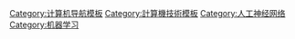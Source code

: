 {{Navbox
| name = Differentiable computing
|state = {{{state|collapsed}}}
| title = 可微分计算
| bodyclass = hlist
| image = [[File:DNC_training_recall_task.gif|200px|right]]

| group1 = [[可微函数|概论]]
| list1 =
* [[可微分编程]]
* {{en-link|神经图灵机|Neural Turing machine}}
* {{en-link|可微分神经计算机|Differentiable neural computer}}
* [[自动微分]]
* {{en-link|神经形态工程|Neuromorphic engineering}}
* [[模式识别]]

| group2 = 概念
| list2 =
* [[梯度下降]]
* {{en-link|电缆理论|Cable theory}}
* [[聚类分析]]
* [[迴歸分析]]
** [[過適]]
* {{en-link|对抗机器学习|Adversarial machine learning}}
* {{en-link|运算学习理论|Computational learning theory}}
* {{en-link|关注 (机器学习)|Attention (machine learning)|关注}}
* [[卷积]]
* [[分類問題之損失函數|損失函數]]
* [[反向传播算法]]
* [[激活函数]]
** [[Softmax函数|Softmax]]
** [[S型函数]]
** [[线性整流函数]]
* [[正则化 (数学)|正则化]]
* [[训练集、验证集和测试集|資料集]]

| group3 = 编程语言
| list3 =
* [[Python]]
* [[Julia (编程语言)|Julia]]

| group4 = 应用
| list4 =
* [[机器学习]]
* [[人工神经网络]]
** [[深度学习]]
* [[科学计算]]
* [[人工智能]]
* [[深偽技術]]

| group5 = 硬件
| list5 =
* [[张量处理单元|TPU]]
* {{en-link|视觉处理单元|Vision processing unit|VPU}}
* [[憶阻器]]
* {{en-link|SpiNNaker|}}

| group6 = 软件库
| list6 =
* [[TensorFlow]]
* [[PyTorch]]
* [[Keras]]
* [[Theano]]

| group7 = 实现
| list7 = 
{{Navbox |child

| group1 = 音频-视觉
| list1 =
* [[AlexNet]]
* [[WaveNet]]
* [[人體圖像合成]]
* [[手写识别|HWR]]
* [[光学字符识别|OCR]]
* [[语音合成]]
* [[语音识别]]
* [[人脸识别系统]]
* [[AlphaFold]]
* [[DALL-E]]

|group2=语文
|list2=
* [[Word2vec]]
* [[Transformer模型|Transformer]]
* [[BERT]]
* [[神经机器翻译|NMT]]
* {{en-link|辩论者项目|Project Debater}}
* [[沃森 (人工智能程序)|沃森]]
* [[GPT-3]]

| group3 = 决策
| list3 =
* [[AlphaGo]]
* [[Q学习]]
* {{en-link|SARSA|State–action–reward–state–action|SARSA}}
* {{en-link|OpenAI Five|OpenAI Five}}
* [[自动驾驶汽车]]
* [[MuZero]]
}}
| group8 = 人物
| list8 =
* {{en-link|Alex Graves|Alex Graves (computer scientist)|Alex Graves}}
* [[伊恩·古德费洛]]
* [[约书亚·本希奥]]
* [[杰弗里·辛顿]]
* [[杨立昆]]
* [[吴恩达]]
* [[杰米斯·哈萨比斯]]
* {{en-link|David Silver|David Silver (computer scientist)|David Silver}}
* [[李飛飛]]

| group9 = 机构
| list9 =
* [[DeepMind]]
* [[OpenAI]]
* [[MIT計算機科學與人工智慧實驗室|MIT CSAIL]]
* {{en-link|Mila (研究所)|Mila (research institute)|Mila}}
* [[谷歌大脑|Google Brain]]
* {{link-fr|FAIR|Facebook Artificial Intelligence Research}}

| below =
* {{icon|portal}} 主题
** [[Portal:電腦程式設計|计算机编程]]
** [[Portal:技術|技术]]
* {{icon|category}} 类属
** [[:Category:人工神经网络|人工神经网络]]
** [[:Category:机器学习|机器学习]]

}}<noinclude>
{{collapsible option}}
{{Documentation}}
[[Category:计算机导航模板]]
[[Category:計算機技術模板]]
[[Category:人工神经网络]]
[[Category:机器学习]]
</noinclude>